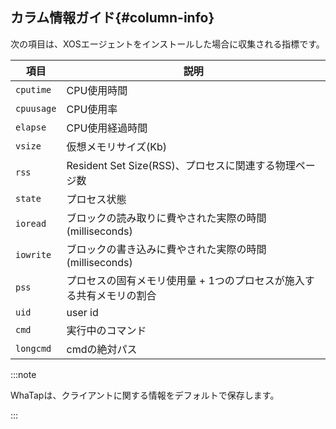 
## カラム情報ガイド{#column-info}

<InDoc pages="instance-monitoring,multi-instance-monitoring">

<Tabs groupId="db-columns">

<TabItem value="activesession" label="Active session">

<CubridActsessions />

</TabItem>
<TabItem value="locktree" label="Lock tree">

<CubridLocktree />

</TabItem>

<TabItem value="process-info" label="Process information">

次の項目は、XOSエージェントをインストールした場合に収集される指標です。

| 項目         | 説明                                     |
| ---------- | -------------------------------------- |
| `cputime`  | CPU使用時間                                |
| `cpuusage` | CPU使用率                                 |
| `elapse`   | CPU使用経過時間                              |
| `vsize`    | 仮想メモリサイズ(Kb)                           |
| `rss`      | Resident Set Size(RSS)、プロセスに関連する物理ページ数 |
| `state`    | プロセス状態                                 |
| `ioread`   | ブロックの読み取りに費やされた実際の時間(milliseconds)     |
| `iowrite`  | ブロックの書き込みに費やされた実際の時間(milliseconds)     |
| `pss`      | プロセスの固有メモリ使用量 + 1つのプロセスが施入する共有メモリの割合   |
| `uid`      | user id                                |
| `cmd`      | 実行中のコマンド                               |
| `longcmd`  | cmdの絶対パス                               |

</TabItem>
</Tabs>

</InDoc>

<InDoc pages="analysis-count-trend">

<CubridActsessions />

</InDoc>

<InDoc pages="analysis-lock-and-deadlock">

<CubridLocktree />

</InDoc>

:::note

WhaTapは、クライアントに関する情報をデフォルトで保存します。

:::
